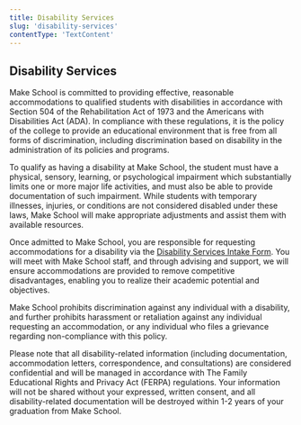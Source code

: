 ```yaml
---
title: Disability Services
slug: 'disability-services'
contentType: 'TextContent'
---
```


## Disability Services

Make School is committed to providing effective, reasonable accommodations to qualified students
with disabilities in accordance with Section 504 of the Rehabilitation Act of 1973 and the Americans
with Disabilities Act (ADA). In compliance with these regulations, it is the policy of the college
to provide an educational environment that is free from all forms of discrimination, including
discrimination based on disability in the administration of its policies and programs.

To qualify as having a disability at Make School, the student must have a physical, sensory,
learning, or psychological impairment which substantially limits one or more major life activities,
and must also be able to provide documentation of such impairment. While students with temporary
illnesses, injuries, or conditions are not considered disabled under these laws, Make School will
make appropriate adjustments and assist them with available resources.

Once admitted to Make School, you are responsible for requesting accommodations for a disability via
the [Disability Services Intake Form](make.sc/ada-intake-form). You will meet with Make School
staff, and through advising and support, we will ensure accommodations are provided to remove
competitive disadvantages, enabling you to realize their academic potential and objectives.

Make School prohibits discrimination against any individual with a disability, and further prohibits
harassment or retaliation against any individual requesting an accommodation, or any individual who
files a grievance regarding non-compliance with this policy.

Please note that all disability-related information (including documentation, accommodation letters,
correspondence, and consultations) are considered confidential and will be managed in accordance
with The Family Educational Rights and Privacy Act (FERPA) regulations. Your information will not be
shared without your expressed, written consent, and all disability-related documentation will be
destroyed within 1-2 years of your graduation from Make School.